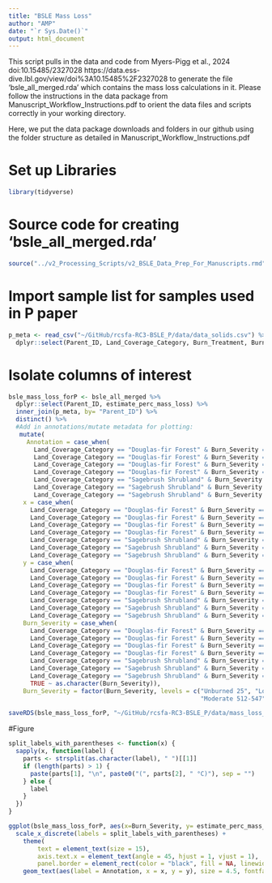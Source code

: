 ```yaml
---
title: "BSLE Mass Loss"
author: "AMP"
date: "`r Sys.Date()`"
output: html_document
---
```


This script pulls in the data and code from Myers-Pigg et al., 2024 doi:10.15485/2327028  https://data.ess-dive.lbl.gov/view/doi%3A10.15485%2F2327028 to generate the file ‘bsle_all_merged.rda’ which contains the mass loss calculations in it. Please follow the instructions in the data package from Manuscript_Workflow_Instructions.pdf to orient the data files and scripts correctly in your working directory. 

Here, we put the data package downloads and folders in our github using the folder structure as detailed in Manuscript_Workflow_Instructions.pdf

# Set up Libraries 

```r
library(tidyverse)
```

# Source code for creating ‘bsle_all_merged.rda’

```r

source("../v2_Processing_Scripts/v2_BSLE_Data_Prep_For_Manuscripts.rmd")

```

# Import sample list for samples used in P paper 

```r

p_meta <- read_csv("~/GitHub/rcsfa-RC3-BSLE_P/data/data_solids.csv") %>%
  dplyr::select(Parent_ID, Land_Coverage_Category, Burn_Treatment, Burn_Severity, Feedstock_Status, Char_Type, Burn_Duration, Char_Max_Temp)
```

# Isolate columns of interest

```r
bsle_mass_loss_forP <- bsle_all_merged %>%
  dplyr::select(Parent_ID, estimate_perc_mass_loss) %>%
  inner_join(p_meta, by= "Parent_ID") %>% 
  distinct() %>%
  #Add in annotations/mutate metadata for plotting:
   mutate(
     Annotation = case_when(
       Land_Coverage_Category == "Douglas-fir Forest" & Burn_Severity == "Unburned" ~ "",
       Land_Coverage_Category == "Douglas-fir Forest" & Burn_Severity == "Low" ~ "",
       Land_Coverage_Category == "Douglas-fir Forest" & Burn_Severity == "Moderate" ~ "",
       Land_Coverage_Category == "Douglas-fir Forest" & Burn_Severity == "High" ~ "",
       Land_Coverage_Category == "Sagebrush Shrubland" & Burn_Severity == "Unburned" ~ "",
       Land_Coverage_Category == "Sagebrush Shrubland" & Burn_Severity == "Low" ~ "",
       Land_Coverage_Category == "Sagebrush Shrubland" & Burn_Severity == "Moderate" ~ ""),
    x = case_when(
      Land_Coverage_Category == "Douglas-fir Forest" & Burn_Severity == "Unburned" ~ "Unburned 25",
      Land_Coverage_Category == "Douglas-fir Forest" & Burn_Severity == "Low" ~ "Low 295-627",
      Land_Coverage_Category == "Douglas-fir Forest" & Burn_Severity == "Moderate" ~ "Moderate 589-757",
      Land_Coverage_Category == "Douglas-fir Forest" & Burn_Severity == "High" ~ "High 589-757",
      Land_Coverage_Category == "Sagebrush Shrubland" & Burn_Severity == "Unburned" ~ "Unburned 25",
      Land_Coverage_Category == "Sagebrush Shrubland" & Burn_Severity == "Low" ~ "Low 308-502",
      Land_Coverage_Category == "Sagebrush Shrubland" & Burn_Severity == "Moderate" ~ "Moderate 512-547"),
    y = case_when(
      Land_Coverage_Category == "Douglas-fir Forest" & Burn_Severity == "Unburned" ~ 2.8,
      Land_Coverage_Category == "Douglas-fir Forest" & Burn_Severity == "Low" ~ 3.8,
      Land_Coverage_Category == "Douglas-fir Forest" & Burn_Severity == "Moderate" ~ 3.6,
      Land_Coverage_Category == "Douglas-fir Forest" & Burn_Severity == "High" ~ 9.2,
      Land_Coverage_Category == "Sagebrush Shrubland" & Burn_Severity == "Unburned" ~2.35,
      Land_Coverage_Category == "Sagebrush Shrubland" & Burn_Severity == "Low" ~ 6.9,
      Land_Coverage_Category == "Sagebrush Shrubland" & Burn_Severity == "Moderate" ~ 17.5),
    Burn_Severity = case_when(
      Land_Coverage_Category == "Douglas-fir Forest" & Burn_Severity == "Unburned" ~ "Unburned 25",
      Land_Coverage_Category == "Douglas-fir Forest" & Burn_Severity == "Low" ~ "Low 295-627",
      Land_Coverage_Category == "Douglas-fir Forest" & Burn_Severity == "Moderate" ~ "Moderate 589-757",
      Land_Coverage_Category == "Douglas-fir Forest" & Burn_Severity == "High" ~ "High 589-757",
      Land_Coverage_Category == "Sagebrush Shrubland" & Burn_Severity == "Unburned" ~ "Unburned 25",
      Land_Coverage_Category == "Sagebrush Shrubland" & Burn_Severity == "Low" ~ "Low 308-502",
      Land_Coverage_Category == "Sagebrush Shrubland" & Burn_Severity == "Moderate" ~ "Moderate 512-547",
      TRUE ~ as.character(Burn_Severity)),
    Burn_Severity = factor(Burn_Severity, levels = c("Unburned 25", "Low 295-627", "Low 308-502", "Moderate 589-757",
                                                     "Moderate 512-547", "High 589-757")))

saveRDS(bsle_mass_loss_forP, "~/GitHub/rcsfa-RC3-BSLE_P/data/mass_loss_data.csv") #remove me before publishing in data package, just saving this for morgan for now 
```

#Figure
```r
split_labels_with_parentheses <- function(x) {
  sapply(x, function(label) {
    parts <- strsplit(as.character(label), " ")[[1]]
    if (length(parts) > 1) {
      paste(parts[1], "\n", paste0("(", parts[2], " °C)"), sep = "")
    } else {
      label
    }
  })
}
```

```r
ggplot(bsle_mass_loss_forP, aes(x=Burn_Severity, y= estimate_perc_mass_loss, fill=Land_Coverage_Category))+geom_boxplot(show.legend=FALSE)+theme_classic()+ylab("Estimated Percentage Mass Loss (%)")+ xlab("Burn Severity")+scale_fill_manual(values=c("#9B9B7A","#FFCB69"))+facet_grid(.~Land_Coverage_Category, scales = "free")+
  scale_x_discrete(labels = split_labels_with_parentheses) +
    theme(
        text = element_text(size = 15),
        axis.text.x = element_text(angle = 45, hjust = 1, vjust = 1),
        panel.border = element_rect(color = "black", fill = NA, linewidth = 1)) +
    geom_text(aes(label = Annotation, x = x, y = y), size = 4.5, fontface = "plain")

```

